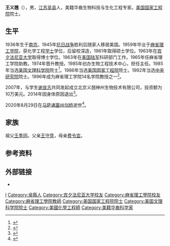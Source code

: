 {{人物信息框
| 姓名     = 王义翘
| 性别     = 男
| 出生日期 = 1936年3月12日
| 出生地点 = {{ROC-1928}}[[南京市|南京市]]
| 逝世日期 = {{Dda|2020|8|29|1936|3|12}}
| 逝世地点 = {{USA}}[[马萨诸塞州|马萨诸塞州]][[剑桥_(马萨诸塞州)|剑桥]]
| 籍贯     = [[江苏省|江苏]][[吴县|吴县]]
| 职业     = 教授
| 奖项     = 
| 母校     = [[麻省理工学院|麻省理工学院]]<br/>[[宾夕法尼亚大学|宾夕法尼亚大学]]
}}
'''王义翘'''（{{bd|1936年|3月12日|2020年|8月29日|catIdx=Wang}}），男，[[江苏省|江苏]][[吴县|吴县]]人，美籍华裔生物科技与生化工程专家。[[美国国家工程院|美国国家工程院]]院士。

== 生平 ==
1936年生于[[南京市|南京]]。1945年[[抗日战争|抗日战争]]胜利后随家人移居美国。1959年毕业于[[麻省理工学院|麻省理工学院]]，获化学工程[[学士|学士]]学位，后留校深造，1961年取得硕士学位。1963年在[[宾夕法尼亚大学|宾夕法尼亚大学]]取得博士学位。1963年在[[美国陆军|美国陆军]]科研部门工作。1965年任麻省理工学院助教。1974年晋升教授。1985年创办生物工程技术中心，担任主任。1985年当选[[美国文理科学院|美国文理科学院]]院士<ref>{{cite web |title=十位华人当选美国艺术与科学学院新院士 |url=http://news.sciencenet.cn/htmlnews/2016/4/344040.shtm |publisher=科学网 |date=2016-04-27 |language=zh |access-date=2020-10-19 |archive-date=2020-10-20 |archive-url=https://web.archive.org/web/20201020024604/http://news.sciencenet.cn/htmlnews/2016/4/344040.shtm |dead-url=no }}</ref>。1986年当选[[美国国家工程院|美国国家工程院]]院士。1992年当选[[中央研究院|中央研究院]]院士。1996年成为麻省理工学院14名学院教授之一<ref>{{cite web |title=DIC Wang Group Member |url=http://web.mit.edu/dicwanggroup/member_wang.shtml |publisher=WIT |language=en |access-date=2020-10-19 |archive-date=2020-01-28 |archive-url=https://web.archive.org/web/20200128225703/http://web.mit.edu/dicwanggroup/member_wang.shtml |dead-url=no }}</ref>。

2007年，与学生[[谢良志|谢良志]]共同发起成立北京义翘神州生物技术有限公司，投资额为10万美元。2014年因身体原因退出<ref>{{cite web |title=关于北京神州细胞生物技术集团股份公司 首次公开发行股票并在科创板上市 申请文件的审核问询函的回复 |url=http://static.sse.com.cn/stock/information/c/201911/1f5d4faf06f8408ba5adfbd1af734452.pdf |archiveurl=https://web.archive.org/web/20201019141515/http://static.sse.com.cn/stock/information/c/201911/1f5d4faf06f8408ba5adfbd1af734452.pdf |archivedate=2020-10-19 |date=2019-11-26}}</ref>。

2020年8月29日在[[马萨诸塞州|马萨诸塞州]][[剑桥_(马萨诸塞州)|剑桥]]逝世<ref>{{cite web |author1=Anne Trafton |title=Daniel Wang, Institute Professor and pioneer in biochemical engineering, dies at 84 |url=https://news.mit.edu/2020/daniel-wang-professor-dies-0902 |publisher=MIT |language=en |date=2020-09-02 |access-date=2020-10-19 |archive-date=2020-10-31 |archive-url=https://web.archive.org/web/20201031050550/https://news.mit.edu/2020/daniel-wang-professor-dies-0902 |dead-url=no }}</ref>。

== 家族 ==
{{Main|王颂蔚家族}}
祖父[[王季同|王季同]]。父亲[[王守竞|王守竞]]，母亲[[费令宜|费令宜]]。

== 参考资料 ==
{{reflist}}

== 外部链接 ==
* {{cite web |title=中央研究院 |url=https://academicians.sinica.edu.tw/index.php?r=academician-n%2Fshow&id=188 |access-date=2020-10-19 |archive-date=2021-01-16 |archive-url=https://web.archive.org/web/20210116181401/https://academicians.sinica.edu.tw/index.php?r=academician-n%2Fshow&id=188 |dead-url=no }}

{{中央研究院第十九届院士}}

{{Authority control}}
{{DEFAULTSORT:Wang, I-Chyau}}
[[Category:王姓|I]]
[[Category:吳縣人|Category:吳縣人]]
[[Category:宾夕法尼亚大学校友|Category:宾夕法尼亚大学校友]]
[[Category:麻省理工學院校友|Category:麻省理工學院校友]]
[[Category:麻省理工學院教師|Category:麻省理工學院教師]]
[[Category:美国国家工程院院士|Category:美国国家工程院院士]]
[[Category:美国文理科学院院士|Category:美国文理科学院院士]]
[[Category:美國化學工程師|Category:美國化學工程師]]
[[Category:美籍华裔科学家|Category:美籍华裔科学家]]